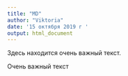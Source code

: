 ---
title: "MD"
author: "Viktoria"
date: '15 октября 2019 г '
output: html_document
---

Здесь находится очень важный текст.

Очень важный текст